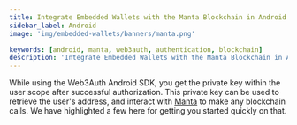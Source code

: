 ```yaml
---
title: Integrate Embedded Wallets with the Manta Blockchain in Android
sidebar_label: Android
image: 'img/embedded-wallets/banners/manta.png'

keywords: [android, manta, web3auth, authentication, blockchain]
description: 'Integrate Embedded Wallets with the Manta Blockchain in Android | Embedded Wallets'
---
```



While using the Web3Auth Android SDK, you get the private key within the user scope after successful authorization. This private key can be used to retrieve the user's address, and interact with [Manta](https://manta.network/) to make any blockchain calls. We have highlighted a few here for getting you started quickly on that.

<EVMInteraction />
